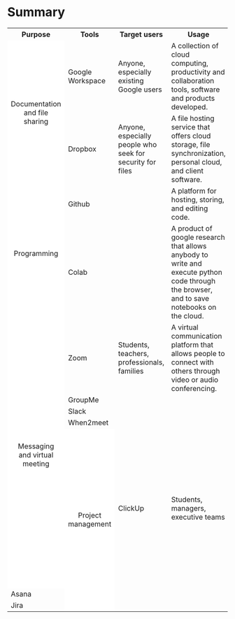 #  Summary 

<table>
	<tr>
	    <th>Purpose</th>
	    <th>Tools</th>
	    <th>Target users</th>
	    <th>Usage</th>  
	    <th>Sources</th>  
	</tr >
	<tr >
	    <td rowspan="2" align="center" bgcolor=#FFFFFF>Documentation and file sharing</td>
	    <td >Google Workspace</td>
	    <td >Anyone, especially existing Google users</td>
	    <td >A collection of cloud computing, productivity and collaboration tools, software and products developed.</td>
	    <td align="center"> <a href="#Google Workspace">link</a> </td>
	</tr>
	<tr>
	    <td >Dropbox</td>
	    <td >Anyone, especially people who seek for security for files</td>
	    <td >A file hosting service that offers cloud storage, file synchronization, personal cloud, and client software. </td>
	    <td align="center"> <a href="#Dropbox">link</a> </td>
	</tr>
	<tr>
	    <td rowspan="2" align="center"  bgcolor=#FFFFFF>Programming</td>
	    <td >Github</td>
	    <td >       </td>
	    <td >A platform for hosting, storing, and editing code.</td>
	    <td align="center"> <a href="#Github">link</a> </td>
	</tr>
	<tr>
	    <td >Colab</td>
	    <td >       </td>
	    <td >A product of google research that allows anybody to write and execute python code through the browser, and to save notebooks on the cloud. </td>
	    <td align="center"> <a href="#Colab">link</a> </td>
	</tr>
	<tr>
	    <td rowspan="5" align="center"  bgcolor=#FFFFFF>Messaging and virtual meeting</td>
	    <td >Zoom</td>
	    <td > Students, teachers, professionals, families  </td>
	    <td >A virtual communication platform that allows people to connect with others through video or audio conferencing.</td>
	    <td align="center"> <a href="#Zoom">link</a> </td>
	</tr>
	<tr>
	    <td >GroupMe</td>
	    <td >       </td>
	    <td >       </td>
	    <td align="center"> <a href="#GroupMe">link</a> </td>
  </tr>
  <tr>
	    <td >Slack</td>
	    <td >       </td>
	    <td >       </td>
	    <td align="center"> <a href="#Slack">link</a> </td>
  </tr>
  <tr>
	    <td >When2meet</td>
	    <td >       </td>
	    <td >       </td>
	    <td align="center">  <a href="#When2meet">link</a> </td>
  </tr>
	</tr>
	<tr>
	    <td rowspan="3" align="center"  bgcolor=#FFFFFF>Project management</td>
	    <td >ClickUp</td>
	    <td > Students, managers, executive teams </td>
	    <td >A work platform that can replace all productivity software in an organization across all departments with one single application for tasks, docs, chat, goals, and team management. </td>
	    <td align="center"> <a href="#ClickUp">link</a> </td>
	</tr>
	<tr>
	    <td >Asana</td>
	    <td >   </td>
	    <td >  </td>
	    <td align="center"> <a href="#Asana">link</a> </td>
	</tr>
	<tr>
	    <td>Jira</td>
	    <td >   </td>
	    <td >   </td>
	    <td align="center"> <a href="#Jira">link </a></td>
	</tr>

	
</table>

